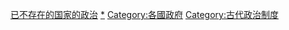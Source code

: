 [[Category:已不存在的国家的政治|]]
[[Category:已不存在的国家的组织|*]]
[[Category:各國政府|Category:各國政府]]
[[Category:古代政治制度|Category:古代政治制度]]